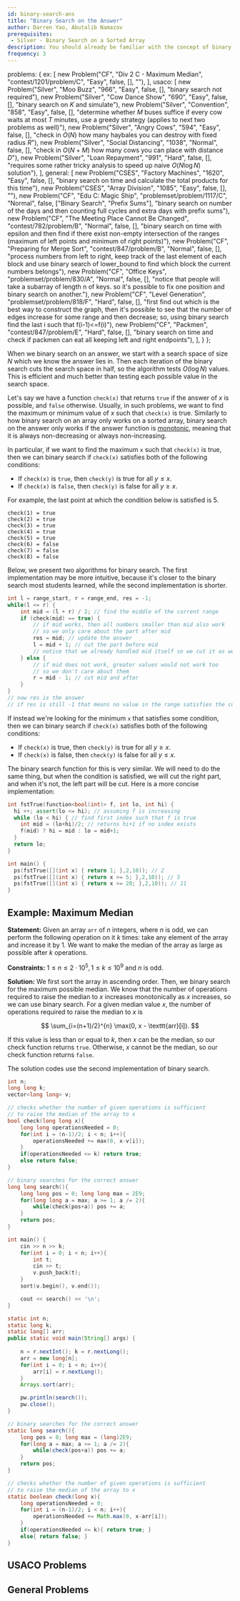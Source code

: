 ```yaml
---
id: binary-search-ans
title: "Binary Search on the Answer"
author: Darren Yao, Abutalib Namazov
prerequisites: 
 - Silver - Binary Search on a Sorted Array
description: You should already be familiar with the concept of binary searching for a number in a sorted array. However, binary search can be extended to binary searching on the answer itself. 
frequency: 3
---
```



  problems: {
    ex: [
      new Problem("CF", "Div 2 C - Maximum Median", "contest/1201/problem/C", "Easy", false, [], ""),
    ],
    usaco: [
        new Problem("Silver", "Moo Buzz", "966", "Easy", false, [], "binary search not required"),
      new Problem("Silver", "Cow Dance Show", "690", "Easy", false, [], "binary search on $K$ and simulate"),
      new Problem("Silver", "Convention", "858", "Easy", false, [], "determine whether $M$ buses suffice if every cow waits at most $T$ minutes, use a greedy strategy (applies to next two problems as well)"),
      new Problem("Silver", "Angry Cows", "594", "Easy", false, [], "check in $O(N)$ how many haybales you can destroy with fixed radius $R$"),
      new Problem("Silver", "Social Distancing", "1038", "Normal", false, [], "check in $O(N+M)$ how many cows you can place with distance $D$"),
      new Problem("Silver", "Loan Repayment", "991", "Hard", false, [], "requires some rather tricky analysis to speed up naive $O(N\log N)$ solution"),
    ],
    general: [
      new Problem("CSES", "Factory Machines", "1620", "Easy", false, [], "binary search on time and calculate the total products for this time"),
      new Problem("CSES", "Array Division", "1085", "Easy", false, [], ""),
      new Problem("CF", "Edu C: Magic Ship", "problemset/problem/1117/C", "Normal", false, ["Binary Search", "Prefix Sums"], "binary search on number of the days and then counting full cycles and extra days with prefix sums"),
      new Problem("CF", "The Meeting Place Cannot Be Changed", "contest/782/problem/B", "Normal", false, [], "binary search on time with epsilon and then find if there exist non-empty intersection of the ranges (maximum of left points and minimum of right points)"),
      new Problem("CF", "Preparing for Merge Sort", "contest/847/problem/B", "Normal", false, [], "process numbers from left to right, keep track of the last element of each block and use binary search of lower_bound to find which block the current numbers belongs"),
      new Problem("CF", "Office Keys", "problemset/problem/830/A", "Normal", false, [], "notice that people will take a subarray of length n of keys. so it's possible to fix one position and binary search on another."),
      new Problem("CF", "Level Generation", "problemset/problem/818/F", "Hard", false, [], "first find out which is the best way to construct the graph, then it's possible to see that the number of edges increase for some range and then decrease; so, using binary search find the last i such that f(i-1)<=f(i)"),
      new Problem("CF", "Packmen", "contest/847/problem/E", "Hard", false, [], "binary search on time and check if packmen can eat all keeping left and right endpoints"),
    ],
  }
};



When we binary search on an answer, we start with a search space of size $N$ which we know the answer lies in. Then each iteration of the binary search cuts the search space in half, so the algorithm tests $O(\log N)$ values. This is efficient and much better than testing each possible value in the search space.

Let's say we have a function `check(x)` that returns `true` if the answer of $x$ is possible, and `false` otherwise. Usually, in such problems, we want to find the maximum or minimum value of $x$ such that `check(x)` is true. Similarly to how binary search on an array only works on a sorted array, binary search on the answer only works if the answer function is [monotonic](https://en.wikipedia.org/wiki/Monotonic_function), meaning that it is always non-decreasing or always non-increasing. 

In particular, if we want to find the maximum `x` such that `check(x)` is true, then we can binary search if `check(x)` satisfies both of the following conditions:

 - If `check(x)` is `true`, then `check(y)` is true for all $y \leq x$.
 - If `check(x)` is `false`, then `check(y)` is false for all $y \geq x$.

For example, the last point at which the condition below is satisfied is 5.

```
check(1) = true
check(2) = true
check(3) = true
check(4) = true
check(5) = true
check(6) = false
check(7) = false
check(8) = false
```

Below, we present two algorithms for binary search. The first implementation may be more intuitive, because it's closer to the binary search most students learned, while the second implementation is shorter.

```cpp
int l = range_start, r = range_end, res = -1;
while(l <= r) {
    int mid = (l + r) / 2; // find the middle of the current range
    if (check(mid) == true) { 
        // if mid works, then all numbers smaller than mid also work
        // so we only care about the part after mid
        res = mid; // update the answer
        l = mid + 1; // cut the part before mid
        // notice that we already handled mid itself so we cut it as well
    } else {
        // if mid does not work, greater values would not work too
        // so we don't care about them
        r = mid - 1; // cut mid and after
    }
}
// now res is the answer
// if res is still -1 that means no value in the range satisfies the condition
```

If instead we're looking for the minimum `x` that satisfies some condition, then we can binary search if `check(x)` satisfies both of the following conditions:

 - If `check(x)` is true, then `check(y)` is true for all $y \geq x$.
 - If `check(x)` is false, then `check(y)` is false for all $y \leq x$.

The binary search function for this is very similar. We will need to do the same thing, but when the condition is satisfied, we will cut the right part, and when it's not, the left part will be cut. Here is a more concise implementation:

```cpp
int fstTrue(function<bool(int)> f, int lo, int hi) {
  hi ++; assert(lo <= hi); // assuming f is increasing
  while (lo < hi) { // find first index such that f is true 
    int mid = (lo+hi)/2; // returns hi+1 if no index exists
    f(mid) ? hi = mid : lo = mid+1; 
  } 
  return lo;
}

int main() {
  ps(fstTrue([](int x) { return 1; },2,10)); // 2
  ps(fstTrue([](int x) { return x >= 5; },2,10)); // 5
  ps(fstTrue([](int x) { return x >= 20; },2,10)); // 11
}
```

## Example: Maximum Median

<problems-list problems={metadata.problems.ex} />

**Statement:** Given an array $\texttt{arr}$ of $n$ integers, where $n$ is odd, we can perform the following operation on it $k$ times: take any element of the array and increase it by $1$. We want to make the median of the array as large as possible after $k$ operations.

**Constraints:** $1 \leq n \leq 2 \cdot 10^5, 1 \leq k \leq 10^9$ and $n$ is odd.

**Solution:** We first sort the array in ascending order. Then, we binary search for the maximum possible median. We know that the number of operations required to raise the median to $x$ increases monotonically as $x$ increases, so we can use binary search. For a given median value $x$, the number of operations required to raise the median to $x$ is

$$
\sum_{i=(n+1)/2}^{n} \max(0, x - \texttt{arr}[i]).
$$

If this value is less than or equal to $k$, then $x$ can be the median, so our check function returns `true`. Otherwise, $x$ cannot be the median, so our check function returns `false`.

The solution codes use the second implementation of binary search.

```cpp
int n;
long long k;
vector<long long> v;

// checks whether the number of given operations is sufficient
// to raise the median of the array to x
bool check(long long x){
    long long operationsNeeded = 0;
    for(int i = (n-1)/2; i < n; i++){
        operationsNeeded += max(0, x-v[i]);
    }
    if(operationsNeeded <= k) return true; 
    else return false; 
}

// binary searches for the correct answer
long long search(){
    long long pos = 0; long long max = 2E9;
    for(long long a = max; a >= 1; a /= 2){
        while(check(pos+a)) pos += a;
    }
    return pos;
}

int main() {
    cin >> n >> k;
    for(int i = 0; i < n; i++){
        int t;
        cin >> t;
        v.push_back(t);
    }
    sort(v.begin(), v.end());

    cout << search() << '\n';
}
```
```java
static int n;
static long k;
static long[] arr;
public static void main(String[] args) {
    
    n = r.nextInt(); k = r.nextLong();
    arr = new long[n];
    for(int i = 0; i < n; i++){
        arr[i] = r.nextLong();
    }
    Arrays.sort(arr);

    pw.println(search());
    pw.close();
}

// binary searches for the correct answer
static long search(){
    long pos = 0; long max = (long)2E9;
    for(long a = max; a >= 1; a /= 2){
        while(check(pos+a)) pos += a;
    }
    return pos;
}

// checks whether the number of given operations is sufficient
// to raise the median of the array to x
static boolean check(long x){
    long operationsNeeded = 0;
    for(int i = (n-1)/2; i < n; i++){
        operationsNeeded += Math.max(0, x-arr[i]);
    }
    if(operationsNeeded <= k){ return true; }
    else{ return false; }
}
```

## USACO Problems

<problems-list problems={metadata.problems.usaco} />

## General Problems

<problems-list problems={metadata.problems.general} />
